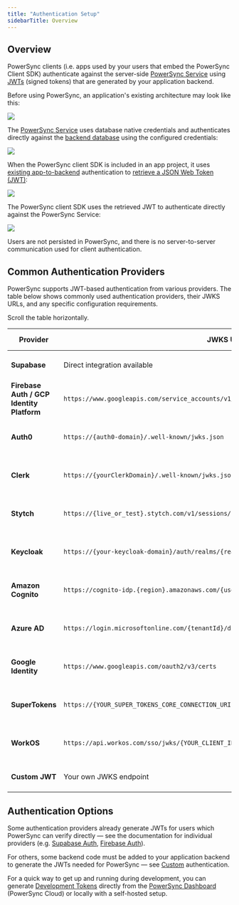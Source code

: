 ```yaml
---
title: "Authentication Setup"
sidebarTitle: Overview
---
```


## Overview

PowerSync clients (i.e. apps used by your users that embed the PowerSync Client SDK) authenticate against the server-side [PowerSync Service](/architecture/powersync-service) using [JWTs](https://jwt.io/) (signed tokens) that are generated by your application backend.

Before using PowerSync, an application's existing architecture may look like this:
<Frame>
  <img src="/images/authentication/powersync-docs-diagram-authentication-setup-001.png"/>
</Frame>

The [PowerSync Service](/architecture/powersync-service) uses database native credentials and authenticates directly against the [backend database](/installation/database-setup) using the configured credentials:

<Frame>
  <img src="/images/authentication/powersync-docs-diagram-authentication-setup-002.png"/>
</Frame>

When the PowerSync client SDK is included in an app project, it uses [existing app-to-backend](/installation/app-backend-setup) authentication to [retrieve a JSON Web Token (JWT)](/installation/authentication-setup):

<Frame>
  <img src="/images/authentication/powersync-docs-diagram-authentication-setup-003.png"/>
</Frame>

The PowerSync client SDK uses the retrieved JWT to authenticate directly against the PowerSync Service:

<Frame>
  <img src="/images/authentication/powersync-docs-diagram-authentication-setup-004.png"/>
</Frame>

Users are not persisted in PowerSync, and there is no server-to-server communication used for client authentication.

## Common Authentication Providers

PowerSync supports JWT-based authentication from various providers. The table below shows commonly used authentication providers, their JWKS URLs, and any specific configuration requirements.

<Tip>
  Scroll the table horizontally.
</Tip>

| Provider | JWKS URL | Configuration Notes | Documentation |
| --- | --- | --- | --- |
| **Supabase** | Direct integration available | Uses Supabase's **JWT Secret** | [Supabase Auth Setup](/installation/authentication-setup/supabase-auth) |
| **Firebase Auth / GCP Identity Platform** | `https://www.googleapis.com/service_accounts/v1/jwk/securetoken@system.gserviceaccount.com` | JWT Audience: Firebase project ID | [Firebase Auth Setup](/installation/authentication-setup/firebase-auth) |
| **Auth0** | `https://{auth0-domain}/.well-known/jwks.json` | JWT Audience: PowerSync instance URL | [Auth0 Setup](/installation/authentication-setup/auth0) |
| **Clerk** | `https://{yourClerkDomain}/.well-known/jwks.json` |Additional configuration may be required | [Clerk Documentation](https://clerk.com/docs/backend-requests/making/jwt-templates#create-a-jwt-template) |
| **Stytch** | `https://{live_or_test}.stytch.com/v1/sessions/jwks/{project-id}` | Additional configuration may be required | [Stytch Documentation](https://stytch.com/docs/api/jwks-get) |
| **Keycloak** | `https://{your-keycloak-domain}/auth/realms/{realm-name}/protocol/openid-connect/certs` | Additional configuration may be required | [Keycloak Documentation](https://documentation.cloud-iam.com/how-to-guides/configure-remote-jkws.html) |
| **Amazon Cognito** | `https://cognito-idp.{region}.amazonaws.com/{userPoolId}/.well-known/jwks.json` | Additional configuration may be required | [Cognito Documentation](https://docs.aws.amazon.com/cognito/latest/developerguide/amazon-cognito-user-pools-using-tokens-verifying-a-jwt.html) |
| **Azure AD** | `https://login.microsoftonline.com/{tenantId}/discovery/v2.0/keys` | Additional configuration may be required | [Azure AD Documentation](https://learn.microsoft.com/en-us/entra/identity-platform/access-tokens) |
| **Google Identity** | `https://www.googleapis.com/oauth2/v3/certs` | Additional configuration may be required | [Google Identity Documentation](https://developers.google.com/identity/openid-connect/openid-connect#discovery) |
| **SuperTokens** | `https://{YOUR_SUPER_TOKENS_CORE_CONNECTION_URI}/.well-known/jwks.json` | Additional configuration may be required | [SuperTokens Documentation](https://supertokens.com/docs/quickstart/integrations/aws-lambda/session-verification/using-jwt-authorizer) |
| **WorkOS** | `https://api.workos.com/sso/jwks/{YOUR_CLIENT_ID}` | Additional configuration may be required | [WorkOS Documentation](https://workos.com/docs/reference/user-management/session-tokens/jwks) |
| **Custom JWT** | Your own JWKS endpoint | See custom auth requirements | [Custom Auth Setup](/installation/authentication-setup/custom) |

## Authentication Options

Some authentication providers already generate JWTs for users which PowerSync can verify directly — see the documentation for individual providers (e.g. [Supabase Auth](/installation/authentication-setup/supabase-auth), [Firebase Auth](/installation/authentication-setup/firebase-auth)).

For others, some backend code must be added to your application backend to generate the JWTs needed for PowerSync — see [Custom](/installation/authentication-setup/custom) authentication.

For a quick way to get up and running during development, you can generate [Development Tokens](/installation/authentication-setup/development-tokens) directly from the [PowerSync Dashboard](/usage/tools/powersync-dashboard) (PowerSync Cloud) or locally with a self-hosted setup.
